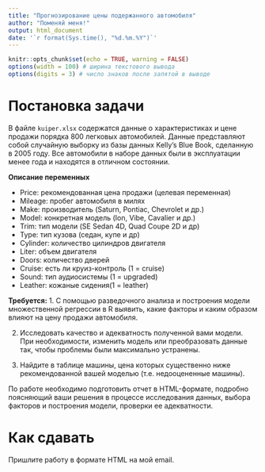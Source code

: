 ```yaml
---
title: "Прогнозирование цены подержанного автомобиля"
author: "Поменяй меня!"
output: html_document
date: '`r format(Sys.time(), "%d.%m.%Y")`'
---
```


```r
knitr::opts_chunk$set(echo = TRUE, warning = FALSE)
options(width = 100) # ширина текстового вывода
options(digits = 3) # число знаков после запятой в выводе 
```

# Постановка задачи

В файле `kuiper.xlsx` содержатся данные о характеристиках и цене продажи порядка 800 легковых автомобилей. Данные представляют собой случайную выборку из базы данных Kelly's Blue Book, сделанную в 2005 году. Все автомобили в наборе данных были в эксплуатации менее года и находятся в отличном состоянии.

**Описание переменных**

- Price: рекомендованная цена продажи (целевая переменная)
- Mileage: пробег автомобиля в милях
- Make: производитель (Saturn, Pontiac, Chevrolet и др.)
- Model: конкретная модель (Ion, Vibe, Cavalier и др.)
- Trim: тип модели (SE Sedan 4D, Quad Coupe 2D и др)
- Type: тип кузова (седан, купе и др)
- Cylinder: количество цилиндров двигателя
- Liter: объем двигателя
- Doors: количество дверей
- Cruise: есть ли круиз-контроль (1 = cruise)
- Sound: тип аудиосистемы (1 = upgraded)
- Leather: кожаные сидения(1 = leather)


**Требуется:**
1. С помощью разведочного анализа и построения модели множественной регрессии в R выявить, какие факторы и каким образом влияют на цену продажи автомобиля.

2. Исследовать качество и адекватность полученной вами модели. При необходимости, изменить модель или преобразовать данные так, чтобы проблемы были максимально устранены.

3. Найдите в таблице машины, цена которых существенно ниже рекомендованной вашей моделью (т.е. недооцененные машины).

По работе необходимо подготовить отчет в HTML-формате, подробно поясняющий ваши решения в процессе исследования данных, выбора факторов и построения модели, проверки ее адекватности.

# Как сдавать
Пришлите работу в формате HTML на мой email.

